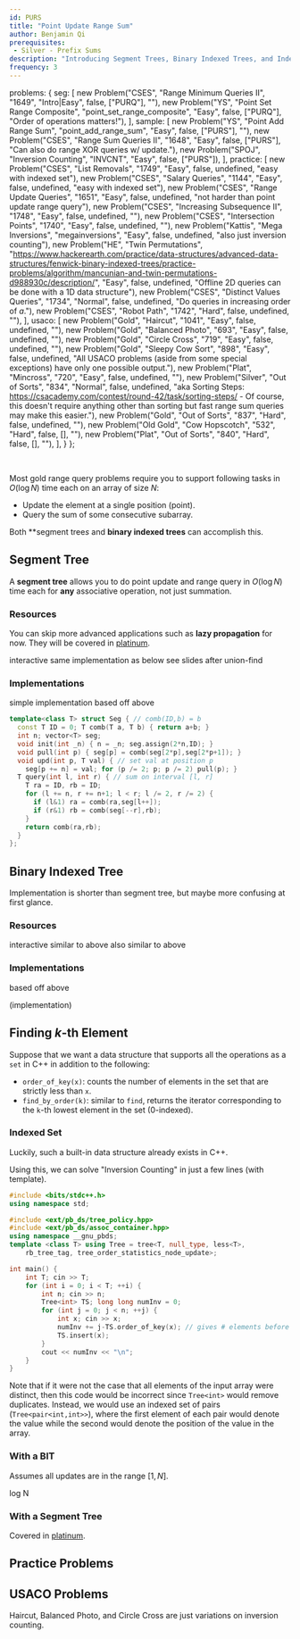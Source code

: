 ```yaml
---
id: PURS
title: "Point Update Range Sum"
author: Benjamin Qi
prerequisites: 
 - Silver - Prefix Sums
description: "Introducing Segment Trees, Binary Indexed Trees, and Indexed Sets (C++ only)."
frequency: 3
---
```



  problems: {
    seg: [
      new Problem("CSES", "Range Minimum Queries II", "1649", "Intro|Easy", false, ["PURQ"], ""),
      new Problem("YS", "Point Set Range Composite", "point_set_range_composite", "Easy", false, ["PURQ"], "Order of operations matters!"),
    ],
    sample: [
      new Problem("YS", "Point Add Range Sum", "point_add_range_sum", "Easy", false, ["PURS"], ""),
      new Problem("CSES", "Range Sum Queries II", "1648", "Easy", false, ["PURS"], "Can also do range XOR queries w/ update."),
      new Problem("SPOJ", "Inversion Counting", "INVCNT", "Easy", false, ["PURS"]),
    ],
    practice: [
      new Problem("CSES", "List Removals", "1749", "Easy", false, undefined, "easy with indexed set"),
      new Problem("CSES", "Salary Queries", "1144", "Easy", false, undefined, "easy with indexed set"),
      new Problem("CSES", "Range Update Queries", "1651", "Easy", false, undefined, "not harder than point update range query"),
      new Problem("CSES", "Increasing Subsequence II", "1748", "Easy", false, undefined, ""),
      new Problem("CSES", "Intersection Points", "1740", "Easy", false, undefined, ""),
      new Problem("Kattis", "Mega Inversions", "megainversions", "Easy", false, undefined, "also just inversion counting"),
      new Problem("HE", "Twin Permutations", "https://www.hackerearth.com/practice/data-structures/advanced-data-structures/fenwick-binary-indexed-trees/practice-problems/algorithm/mancunian-and-twin-permutations-d988930c/description/", "Easy", false, undefined, "Offline 2D queries can be done with a 1D data structure"),
      new Problem("CSES", "Distinct Values Queries", "1734", "Normal", false, undefined, "Do queries in increasing order of $a$."),
      new Problem("CSES", "Robot Path", "1742", "Hard", false, undefined, ""),
    ],
    usaco: [
      new Problem("Gold", "Haircut", "1041", "Easy", false, undefined, ""),
      new Problem("Gold", "Balanced Photo", "693", "Easy", false, undefined, ""),
      new Problem("Gold", "Circle Cross", "719", "Easy", false, undefined, ""),
      new Problem("Gold", "Sleepy Cow Sort", "898", "Easy", false, undefined, "All USACO problems (aside from some special exceptions) have only one possible output."),
      new Problem("Plat", "Mincross", "720", "Easy", false, undefined, ""),
      new Problem("Silver", "Out of Sorts", "834", "Normal", false, undefined, "aka Sorting Steps: https://csacademy.com/contest/round-42/task/sorting-steps/ -  Of course, this doesn't require anything other than sorting but fast range sum queries may make this easier."),
      new Problem("Gold", "Out of Sorts", "837", "Hard", false, undefined, ""),
      new Problem("Old Gold", "Cow Hopscotch", "532", "Hard", false, [], ""),
      new Problem("Plat", "Out of Sorts", "840", "Hard", false, [], ""),
    ],
  }
};

<Problems problems={metadata.problems.sample} />

<br />

Most gold range query problems require you to support following tasks in $O(\log N)$ time each on an array of size $N$:

 - Update the element at a single position (point).
 - Query the sum of some consecutive subarray.

Both **segment tree*s* and **binary indexed trees** can accomplish this.

## Segment Tree

<Problems problems={metadata.problems.seg} />

A **segment tree** allows you to do point update and range query in $O(\log N)$ time each for **any** associative operation, not just summation. 

### Resources

<Info title="Pro Tip">

You can skip more advanced applications such as **lazy propagation** for now. They will be covered in [platinum](../plat/seg-ext).

</Info>

<Resources>
  <Resource source="CSA" title="Segment Trees" url="segment_trees" starred>interactive</Resource>
  <Resource source="CPH" title="9.3 - Segment Trees" starred>same implementation as below</Resource>
  <Resource source="CPC" title="3 - Data Structures" url="03_data_structures" starred>see slides after union-find</Resource>
  <Resource source="cp-algo" title="Segment Tree" url="data_structures/segment_tree.html" starred></Resource>
  <Resource source="PAPS" title="11.2.3 - Segment Trees"></Resource>
</Resources>

### Implementations

<Resources>
  <Resource source="CF" title="AICash - Efficient and easy segment trees" url="blog/entry/18051" starred>simple implementation</Resource>
  <Resource source="Benq" title="SegTree" url="https://github.com/bqi343/USACO/blob/master/Implementations/content/data-structures/1D%20Range%20Queries%20(9.2)/SegTree%20(9.2).h">based off above</Resource>
</Resources>

<LanguageSection>

<CPPSection>

```cpp
template<class T> struct Seg { // comb(ID,b) = b
  const T ID = 0; T comb(T a, T b) { return a+b; } 
  int n; vector<T> seg;
  void init(int _n) { n = _n; seg.assign(2*n,ID); }
  void pull(int p) { seg[p] = comb(seg[2*p],seg[2*p+1]); }
  void upd(int p, T val) { // set val at position p
    seg[p += n] = val; for (p /= 2; p; p /= 2) pull(p); }
  T query(int l, int r) { // sum on interval [l, r]
    T ra = ID, rb = ID; 
    for (l += n, r += n+1; l < r; l /= 2, r /= 2) {
      if (l&1) ra = comb(ra,seg[l++]);
      if (r&1) rb = comb(seg[--r],rb);
    }
    return comb(ra,rb);
  }
};
```

</CPPSection>

</LanguageSection>

## Binary Indexed Tree

Implementation is shorter than segment tree, but maybe more confusing at first glance.

### Resources

<Resources>
  <Resource source="CSA" title="Fenwick Trees" url="fenwick_trees" starred>interactive</Resource>
  <Resource source="CPH" title="9.2, 9.4 - Binary Indexed Tree" starred>similar to above</Resource>
  <Resource source="cp-algo" title="Fenwick Tree" url="data_structures/fenwick.html">also similar to above</Resource>
  <Resource source="TC" title="Binary Indexed Trees" url="binary-indexed-trees"></Resource>
</Resources>

### Implementations

<Resources>
  <Resource source="CF" title="mouse_wireless - Multi-dimensional BITs with Templates" url="https://codeforces.com/blog/entry/64914" starred></Resource>
  <Resource source="Benq" title="BIT" url="https://github.com/bqi343/USACO/blob/master/Implementations/content/data-structures/1D%20Range%20Queries%20(9.2)/BIT%20(9.2).h">based off above</Resource>
</Resources>

(implementation)

<IncompleteSection />

## Finding $k$-th Element

Suppose that we want a data structure that supports all the operations as a `set` in C++ in addition to the following:

  - `order_of_key(x)`: counts the number of elements in the set that are strictly less than `x`. 
  - `find_by_order(k)`: similar to `find`, returns the iterator corresponding to the `k`-th lowest element in the set (0-indexed).

### Indexed Set

Luckily, such a built-in data structure already exists in C++.

<Resources>
  <Resource source="CF" url="blog/entry/11080" title="adamant - Policy Based Data Structures" starred> </Resource>
  <Resource source="Benq" url="https://github.com/bqi343/USACO/blob/master/Implementations/content/data-structures/STL%20(5)/IndexedSet.h" title="Indexed Set"></Resource>
</Resources>

Using this, we can solve "Inversion Counting" in just a few lines (with template).

<!-- <Spoiler title="INVCNT with Indexed Set"> -->

```cpp
#include <bits/stdc++.h>
using namespace std;

#include <ext/pb_ds/tree_policy.hpp>
#include <ext/pb_ds/assoc_container.hpp>
using namespace __gnu_pbds;
template <class T> using Tree = tree<T, null_type, less<T>, 
	rb_tree_tag, tree_order_statistics_node_update>; 

int main() {
	int T; cin >> T;
	for (int i = 0; i < T; ++i) {
		int n; cin >> n;
		Tree<int> TS; long long numInv = 0;
		for (int j = 0; j < n; ++j) { 
			int x; cin >> x;
			numInv += j-TS.order_of_key(x); // gives # elements before it > x
			TS.insert(x);
		}
		cout << numInv << "\n";
	}
}
```

<!-- </Spoiler> -->

Note that if it were not the case that all elements of the input array were distinct, then this code would be incorrect since `Tree<int>` would remove duplicates. Instead, we would use an indexed set of pairs (`Tree<pair<int,int>>`), where the first element of each pair would denote the value while the second would denote the position of the value in the array.

### With a BIT

Assumes all updates are in the range $[1,N]$.

<Resources>
  <Resource source="CF" url="blog/entry/11275" title="adamant - About Ordered Set" starred> log N </Resource>
</Resources>

<!--   <Resource source="GFG" url="order-statistic-tree-using-fenwick-tree-bit" title="Order Statistic Tree using BIT"> log^2 N </Resource> -->

### With a Segment Tree

Covered in [platinum](../plat/seg-ext).

## Practice Problems

<Problems problems={metadata.problems.practice} />

## USACO Problems

Haircut, Balanced Photo, and Circle Cross are just variations on inversion counting.

<Problems problems={metadata.problems.usaco} />
